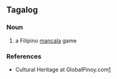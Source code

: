 ==Tagalog==
{{wikipedia}}
===Noun===
{{tl-noun}}

# a Filipino [[mancala]] game

===References===
* Cultural Heritage at GlobalPinoy.com[http://www.globalpinoy.com/ch/ch_category.php?category=pinoygames&name=Sungka&table=ch_pinoygames&startpage=16&endpage=30]